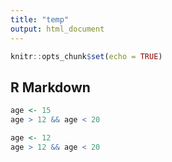 ```yaml
---
title: "temp"
output: html_document
---
```


```r
knitr::opts_chunk$set(echo = TRUE)
```

## R Markdown

```r
age <- 15
age > 12 && age < 20
```

```r
age <- 12
age > 12 && age < 20
```